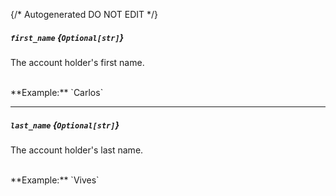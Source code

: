 {/* Autogenerated DO NOT EDIT  */}
##### `first_name` *{`Optional[str]`}*
The account holder's first name.

<br/>
**Example:** `Carlos`

---
##### `last_name` *{`Optional[str]`}*
The account holder's last name.

<br/>
**Example:** `Vives`


